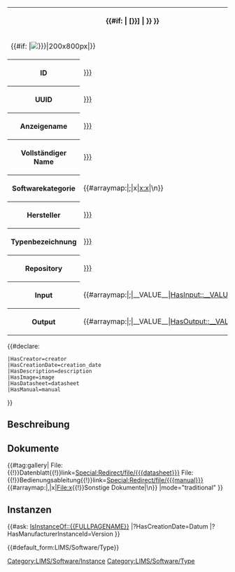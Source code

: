 <noinclude>{{OslTemplate:Helper/Docu/FormTemplate}}
{{OslTemplate:LIMS/Common/Template}}
</noinclude>
<includeonly><table class="info_box">
<tr>
<th class="heading" colspan="2">{{#if: {{{display_name|}}}|{{{display_name|}}} [{{{id|{{PAGENAME}}}}}] | {{{id|{{PAGENAME}}}}} }}</th>
</tr>
<tr>
<td class="picture" colspan="2">{{#if: {{{image|}}}|[[File:{{{image|}}}|200x800px]]|}}</td>
</tr>
<tr>
<th>ID</th>
<td>[[HasId::{{{id|{{PAGENAMEE}}}}}]]</td>
</tr>
<tr>
<th>UUID</th>
<td>[[HasUuid::{{{uuid|{{OslTemplate:ID/UUID/Format/Normal |{{PAGENAME}}}}}}}]]</td>
</tr>
<tr>
<th>Anzeigename</th>
<td>[[HasDisplayName::{{{display_name|}}}]]</td>
</tr>
<tr>
<th>Vollständiger Name</th>
<td>[[HasName::{{{full_name|}}}]]</td>
</tr>
<tr>
<th>Softwarekategorie</th>
<td>{{#arraymap:{{{category|}}}|;|x|[[x]][[:x]]|\n}}</td>
</tr>
<tr>
<th>Hersteller</th>
<td>[[HasManufacturer::{{{manufacturer|}}}]]</td>
</tr>
<tr>
<th>Typenbezeichnung</th>
<td>[[HasManufacturerTypeId::{{{manufacturer_type_id|}}}]]</td>
</tr>
<tr>
<th>Repository</th>
<td>[[HasUrl::{{{repository|}}}]]</td>
</tr>
<tr>
<th>Input</th>
<td>{{#arraymap:{{{input|}}}|;|__VALUE__|[[HasInput::__VALUE__]]|,}}</td>
</tr>
<tr>
<th>Output</th>
<td>{{#arraymap:{{{output|}}}|;|__VALUE__|[[HasOutput::__VALUE__]]|,}}</td>
</tr>
</table>
<!-- {{#ask: [[{{FULLPAGENAME}}]]
|?Category=
|mainlabel=-
|format=plain
}} -->
{{OslTemplate:LIMS/Common |Software|Type|name={{{display_name|}}}}}
{{#declare:
 |HasCreator=creator
 |HasCreationDate=creation_date
 |HasDescription=description
 |HasImage=image
 |HasDatasheet=datasheet
 |HasManual=manual
}}

== Beschreibung ==
{{{description|}}}

== Dokumente ==
{{#tag:gallery|
File:{{{datasheet}}}{{!}}Datenblatt{{!}}link=[[Special:Redirect/file/{{{datasheet}}}]]
File:{{{manual}}}{{!}}Bedienungsableitung{{!}}link=[[Special:Redirect/file/{{{manual}}}]]
{{#arraymap:{{{additional_documents|}}}|,|x|File:x{{!}}Sonstige Dokumente|\n}}
|mode="traditional"
}}

== Instanzen ==
{{#ask: [[Category:LIMS/Software/Instance]] [[IsInstanceOf::{{FULLPAGENAME}}]]
|?HasCreationDate=Datum
|?HasManufacturerInstanceId=Version
}}

[[Category:LIMS/Software/Type]]{{#default_form:LIMS/Software/Type}}
</includeonly>
